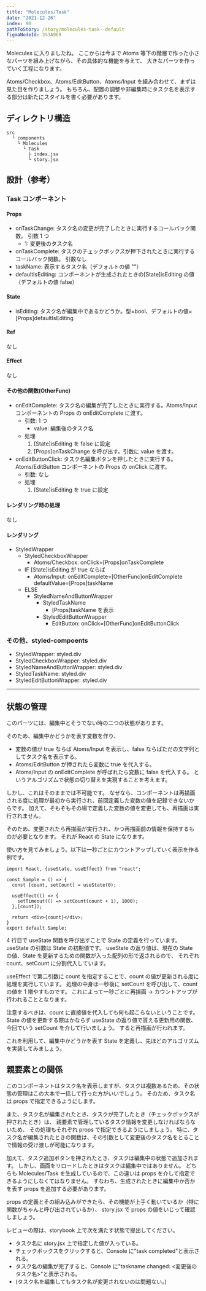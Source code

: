 ```yaml
---
title: "Molecules/Task"
date: "2021-12-26"
index: 90
pathToStory: /story/molecules-task--default
figmaNodeId: 3%3A969
---
```


Molecules に入りましたね。
ここからは今まで Atoms 等下の階層で作った小さなパーツを組み上げながら、その具体的な機能を与えて、
大きなパーツを作っていく工程になります。

Atoms/Checkbox、Atoms/EditButton、Atoms/Input を組み合わせて、まずは見た目を作りましょう。
もちろん、配置の調整や非編集時にタスク名を表示する部分は新たにスタイルを書く必要があります。

## ディレクトリ構造

```
src
  └ components
    └ Molecules
      └ Task
        ├ index.jsx
        └ story.jsx
```

## 設計（参考）

### Task コンポーネント

#### Props

- onTaskChange: タスク名の変更が完了したときに実行するコールバック関数。
  引数 1 つ
  - 1: 変更後のタスク名
- onTaskComplete: タスクのチェックボックスが押下されたときに実行するコールバック関数。
  引数なし
- taskName: 表示するタスク名（デフォルトの値 ""）
- defaultIsEditing: コンポーネントが生成されたときの\[State\]isEditing の値（デフォルトの値 false）

#### State

- isEditing: タスク名が編集中であるかどうか。型=bool、デフォルトの値=\[Props\]defaultIsEditing

#### Ref

なし

#### Effect

なし

#### その他の関数(OtherFunc)

- onEditComplete: タスク名の編集が完了したときに実行する。Atoms/Input コンポーネントの Props の onEditComplete に渡す。
  - 引数: 1 つ
    - value: 編集後のタスク名
  - 処理
    1. \[State\]isEditing を false に設定
    2. \[Props\]onTaskChange を呼び出す。引数に value を渡す。
- onEditButtonClick: タスク名編集ボタンを押したときに実行する。Atoms/EditButton コンポーネントの Props の onClick に渡す。
  - 引数: なし
  - 処理
    1. \[State\]isEditing を true に設定

#### レンダリング時の処理

なし

#### レンダリング

- StyledWrapper
  - StyledCheckboxWrapper
    - Atoms/Checkbox: onClick=\[Props\]onTaskComplete
  - IF \[State\]isEditing が true ならば
    - Atoms/Input: onEditComplete=\[OtherFunc\]onEditComplete defaultValue=\[Props\]taskName
  - ELSE
    - StyledNameAndButtonWrapper
      - StyledTaskName
        - \[Props\]taskName を表示
      - StyledEditButtonWrapper
        - EditButton: onClick=\[OtherFunc\]onEditButtonClick

### その他、styled-compoents

- StyledWrapper: styled.div
- StyledCheckboxWrapper: styled.div
- StyledNameAndButtonWrapper: styled.div
- StyledTaskName: styled.div
- StyledEditButtonWrapper: styled.div

---

## 状態の管理

このパーツには、編集中とそうでない時の二つの状態があります。

そのため、編集中かどうかを表す変数を作り、

- 変数の値が true ならば Atoms/Input を表示し、false ならばただの文字列としてタスク名を表示する。
- Atoms/EditButton が押されたら変数に true を代入する。
- Atoms/Input の onEditComplete が呼ばれたら変数に false を代入する。
  というアルゴリズムで状態の切り替えを実現することを考えます。

しかし、これはそのままでは不可能です。
なぜなら、コンポーネントは再描画される度に処理が最初から実行され、前回定義した変数の値を記録できないからです。
加えて、そもそもその場で定義した変数の値を変更しても、再描画は実行されません。

そのため、変更されたら再描画が実行され、かつ再描画前の情報を保持するものが必要となります。
それが React の State になります。

使い方を見てみましょう。以下は一秒ごとにカウントアップしていく表示を作る例です。

```
import React, {useState, useEffect} from "react";

const Sample = () => {
  const [count, setCount] = useState(0);

  useEffect(() => {
    setTimeout(() => setCount(count + 1), 1000);
  },[count]);

  return <div>{count}</div>;
}
export default Sample;
```

4 行目で useState 関数を呼び出すことで State の定義を行っています。
useState の引数は State の初期値です。
useState の返り値は、現在の State の値、State を更新するための関数が入った配列の形で返されるので、
それぞれ count、setCount に分割代入しています。

useEffect で第二引数に count を指定することで、count の値が更新される度に処理を実行しています。
処理の中身は一秒後に setCount を呼び出して、count の値を 1 増やすものです。
これによって一秒ごとに再描画 -> カウントアップが行われることとなります。

注意するべきは、count に直接値を代入しても何も起こらないということです。
State の値を更新する際はかならず useState の返り値で貰える更新用の関数、今回でいう setCount を介して行いましょう。
すると再描画が行われます。

これを利用して、編集中かどうかを表す State を定義し、先ほどのアルゴリズムを実装してみましょう。

## 親要素との関係

このコンポーネントはタスク名を表示しますが、タスクは複数あるため、その状態の管理はこの大本で一括して行った方がいいでしょう。
そのため、タスク名は props で指定できるようにします。

また、タスク名が編集されたとき、タスクが完了したとき（チェックボックスが押されたとき）は、
親要素で管理しているタスク情報を変更しなければならないため、
その処理もそれぞれ props で指定できるようにしましょう。
特に、タスク名が編集されたときの関数は、その引数として変更後のタスク名をとることで情報の受け渡しが可能になります。

加えて、タスク追加ボタンを押されたとき、タスクは編集中の状態で追加されます。
しかし、画面をリロードしたときはタスクは編集中ではありません。
どちらも Molecules/Task を生成しているので、この違いは props を介して指定できるようにしなくてはなりません。
すなわち、生成されたときに編集中か否かを表す props を追加する必要があります。

props の定義とその組み込みができたら、その機能が上手く動いているか（特に関数がちゃんと呼び出されているか）、
story.jsx で props の値をいじって確認しましょう。

レビューの際は、storybook 上で次を満たす状態で提出してください。

- タスク名に story.jsx 上で指定した値が入っている。
- チェックボックスをクリックすると、Console に"task completed"と表示される。
- タスク名の編集が完了すると、Console に"taskname changed: <変更後のタスク名>"と表示される。
- (タスク名を編集してもタスク名が変更されないのは問題ない。)
